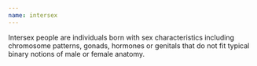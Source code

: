 ```yaml
---
name: intersex
---
```

Intersex people are individuals born with sex characteristics including chromosome patterns, gonads, hormones or genitals that do not fit typical binary notions of male or female anatomy.
